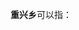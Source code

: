 '''重兴乡'''可以指：
{{PRC admin/disambig|51/07/81/214/000|52/26/22/207/000|62/06/21/202/000}}
{{disambig|cat=三字中国乡名消歧义}}